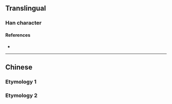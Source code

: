 {{also|侖|崙}}
{{character info/new}}
==Translingual==

===Han character===
{{Han char|rn=9|rad=人|as=02|sn=4|four=|canj=OP,XXOP|ids=⿱人匕}}

====References====
* {{Han ref|kx=0092.051|hdz=10105.040|uh=4ED1|ud=20177}}

----

==Chinese==

===Etymology 1===
{{zh-see|侖}}

===Etymology 2===
{{zh-see|崙}}